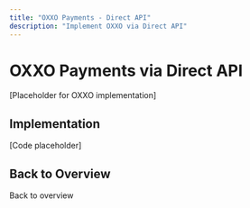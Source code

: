 ```yaml
---
title: "OXXO Payments - Direct API"
description: "Implement OXXO via Direct API"
---
```


# OXXO Payments via Direct API

[Placeholder for OXXO implementation]

## Implementation

[Code placeholder]

## Back to Overview

<Card title="Direct API Overview" icon="arrow-left" href="/mock-direct-api/overview">
  Back to overview
</Card>

